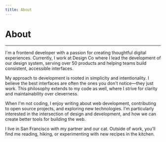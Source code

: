 ```yaml
---
title: About
---
```



# About

---

I'm a frontend developer with a passion for creating thoughtful digital experiences. Currently, I work at Design Co where I lead the development of our design system, serving over 50 products and helping teams build consistent, accessible interfaces.

My approach to development is rooted in simplicity and intentionality. I believe the best interfaces are often the ones you don't notice—they just work. This philosophy extends to my code as well, where I strive for clarity and maintainability over cleverness.

When I'm not coding, I enjoy writing about web development, contributing to open source projects, and exploring new technologies. I'm particularly interested in the intersection of design and development, and how we can create better tools for building the web.

I live in San Francisco with my partner and our cat. Outside of work, you'll find me reading, hiking, or experimenting with new recipes in the kitchen.
